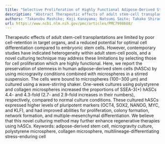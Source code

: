 ```yaml
---
title: "Selective Proliferation of Highly Functional Adipose-Derived Stem Cells in Microgravity Culture with Stirred Microspheres"
description: "Abstract Therapeutic effects of adult stem-cell transplantations are limited by poor cell-retention in target organs, and a reduced potential for optimal cell differentiation compared to embryonic ste..."
authors: "Takanobu Mashiko; Koji Kanayama; Natsumi Saito; Takako Shirado; Rintaro Asahi; Masanori Mori; Kotaro Yoshimura; Bruce A Bunnell"
url: https://www.ncbi.nlm.nih.gov/pmc/articles/PMC7998608/
---
```


Therapeutic effects of adult stem-cell transplantations are limited by poor cell-retention in target organs, and a reduced potential for optimal cell differentiation compared to embryonic stem cells. However, contemporary studies have indicated heterogeneity within adult stem-cell pools, and a novel culturing technique may address these limitations by selecting those for cell proliferation which are highly functional. Here, we report the preservation of stemness in human adipose-derived stem cells (hASCs) by using microgravity conditions combined with microspheres in a stirred suspension. The cells were bound to microspheres (100−300 μm) and cultured using a wave-stirring shaker. One-week cultures using polystyrene and collagen microspheres increased the proportions of SSEA-3(+) hASCs 4.4- and 4.3-fold (2.7- and 2.9-fold increases in their numbers), respectively, compared to normal culture conditions. These cultured hASCs expressed higher levels of pluripotent markers (OCT4, SOX2, NANOG, MYC, and KLF), and had improved abilities for proliferation, colony formation, network formation, and multiple-mesenchymal differentiation. We believe that this novel culturing method may further enhance regenerative therapies using hASCs. Keywords: adipose-derived stem cell, microgravity culture, polystyrene microsphere, collagen microsphere, multilineage-differentiating stress-enduring cell

